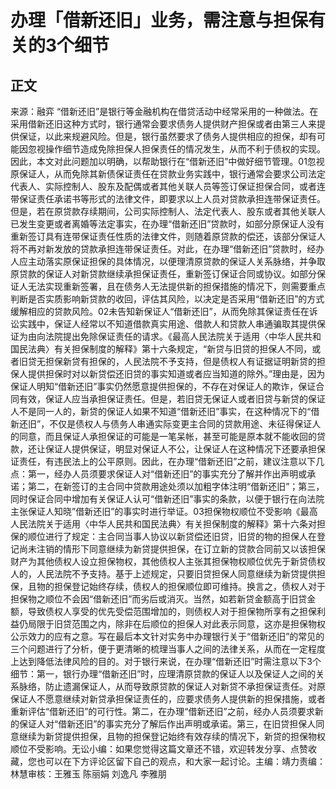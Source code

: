 # 办理「借新还旧」业务，需注意与担保有关的3个细节
## 正文
来源：融弈 “借新还旧”是银行等金融机构在借贷活动中经常采用的一种做法。在采用借新还旧这种方式时，银行通常会要求债务人提供财产担保或者由第三人来提供保证，以此来规避风险。但是，银行虽然要求了债务人提供相应的担保，却有可能因忽视操作细节造成免除担保人担保责任的情况发生，从而不利于债权的实现。因此，本文对此问题加以明确，以帮助银行在“借新还旧”中做好细节管理。01忽视原保证人，从而免除其新债保证责任在贷款业务实践中，银行通常会要求公司法定代表人、实际控制人、股东及配偶或者其他关联人员等签订保证担保合同，或者连带保证责任承诺书等形式的法律文件，即要求以上人员对贷款承担连带保证责任。但是，若在原贷款存续期间，公司实际控制人、法定代表人、股东或者其他关联人已发生变更或者离婚等法定事实，在办理“借新还旧”贷款时，如部分原保证人没有重新签订具有连带保证责任性质的法律文件，则随着原贷款的偿还，该部分保证人将不再对新发放的贷款承担连带保证责任。对此，在办理“借新还旧”贷款时，经办人应主动落实原保证担保的具体情况，以便理清原贷款的保证人关系脉络，并争取原贷款的保证人对新贷款继续承担保证责任，重新签订保证合同或协议。如部分保证人无法实现重新签署，且在债务人无法提供新的担保措施的情况下，则需要重点判断是否实质影响新贷款的收回，评估其风险，以决定是否采用“借新还旧”的方式缓解相应的贷款风险。02未告知新保证人“借新还旧”，从而免除其保证责任在诉讼实践中，保证人经常以不知道借款真实用途、借款人和贷款人串通骗取其提供保证为由向法院提出免除保证责任的请求。《最高人民法院关于适用〈中华人民共和国民法典〉有关担保制度的解释》第十六条规定，“新贷与旧贷的担保人不同，或者旧贷无担保新贷有担保的，人民法院不予支持，但是债权人有证据证明新贷的担保人提供担保时对以新贷偿还旧贷的事实知道或者应当知道的除外。”理由是，因为保证人明知“借新还旧”事实仍然愿意提供担保的，不存在对保证人的欺诈，保证合同有效，保证人应当承担保证责任。但是，若旧贷无保证人或者旧贷与新贷的保证人不是同一人的，新贷的保证人如果不知道“借新还旧”事实，在这种情况下的“借新还旧”，不仅是债权人与债务人串通实际变更主合同的贷款用途、未征得保证人的同意，而且保证人承担保证的可能是一笔呆帐，甚至可能是原本就不能收回的贷款，还让保证人提供保证，明显对保证人不公，让保证人在这种情况下还要承担保证责任，有违民法上的公平原则。因此，在办理“借新还旧”之前，建议注意以下几点：第一，经办人员须要求保证人对“借新还旧”的事实充分了解并作出声明或承诺；第二，在新签订的主合同中贷款用途处须以加粗字体注明“借新还旧”；第三，同时保证合同中增加有关保证人认可“借新还旧”事实的条款，以便于银行在向法院主张保证人知晓”借新还旧”的事实时进行举证。03担保物权顺位不受影响《最高人民法院关于适用〈中华人民共和国民法典〉有关担保制度的解释》第十六条对担保的顺位进行了规定：主合同当事人协议以新贷偿还旧贷，旧贷的物的担保人在登记尚未注销的情形下同意继续为新贷提供担保，在订立新的贷款合同前又以该担保财产为其他债权人设立担保物权，其他债权人主张其担保物权顺位优先于新贷债权人的，人民法院不予支持。基于上述规定，只要旧贷担保人同意继续为新贷提供担保，且物的担保登记始终存续，债权人的担保顺位即可维持。换言之，债权人对于担保物之顺位不会因“借新还旧”而劣后或消灭。当然，如若新贷金额高于旧贷金额，导致债权人享受的优先受偿范围增加的，则债权人对于担保物所享有之担保利益仍局限于旧贷范围之内，除非在后顺位的担保人对此表示同意，这亦是担保物权公示效力的应有之意。写在最后本文针对实务中办理银行关于“借新还旧”的常见的三个问题进行了分析，便于更清晰的梳理当事人之间的法律关系，从而在一定程度上达到降低法律风险的目的。对于银行来说，在办理“借新还旧”时需注意以下3个细节：第一，银行办理“借新还旧”时，应理清原贷款的保证人以及保证人之间的关系脉络，防止遗漏保证人，从而导致原贷款的保证人对新贷不承担保证责任。对原保证人不愿意继续对新贷承担保证责任的，应要求债务人提供新的担保措施，或者重新评估“借新还旧”的可行性。第二，在办理“借新还旧”之前，经办人员须要求新的保证人对“借新还旧”的事实充分了解后作出声明或承诺。第三，在旧贷担保人同意继续为新贷提供担保，且物的担保登记始终有效存续的情况下，新贷的担保物权顺位不受影响。无讼小编：如果您觉得这篇文章还不错，欢迎转发分享、点赞收藏，您也可以在下方评论区留下自己的观点，和大家一起讨论。主编：靖力责编：林慧审核：王雅玉 陈丽娟 刘逸凡 李雅朋